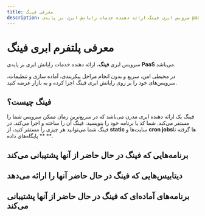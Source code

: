 ```yaml
---
title: معرفی فینگ
description: سرویس ابری فینگ ارائه دهنده خدمات رایانش ابری بر پایه‌ی paas می‌باشد
---
```



# معرفی پلتفرم ابری فینگ

سرویس ابری **فینگ**، ارائه دهنده خدمات رایانش ابری بر پایه‌ی **PaaS** می‌باشد. 

در محیطی امن، سریع و بدون انجام مراحل پیکربندی، آماده سازی و تنظیمات، سرویس‌های خود را بر روی رایانش ابری فینگ اجرا کرده و به بازار عرضه کنید.

## فینگ چیست؟

فینگ یک ارائه دهنده ابری مدرن می‌باشد که در سریع‌ترین زمان ممکن سرویس شما را مستقر می‌کند.
شما کد یا برنامه خود را بنویسید، فینگ آن را ساخته و اجرا می‌کند.
در فینگ شما می‌توانید هر چیزی را مستقر کنید، از **static** سایت‌ها و **cron jobs**‌ها گرفته تا ** پایگاه‌های داده **.

## برنامه‌هایی که فینگ در حال حاضر از آنها پشتیبانی می‌کند

<Catalog>
  <AppCatalog title="Node.js" href="/platform/node" icon="nodejs/nodejs-original.svg" />
  <AppCatalog title="Static" href="/platform/static" icon="html5/html5-original.svg" />
  <AppCatalog title="Golang" href="/platform/golang" icon="go/go-original.svg" />
  <AppCatalog title="React" href="/platform/react" icon="react/react-original.svg" />
  <AppCatalog title="Next.js" href="/platform/next" icon="nextjs/nextjs-original.svg" />
  <AppCatalog title="Nuxt.js" href="/platform/nuxt" icon="nuxtjs/nuxtjs-original.svg" />
  <AppCatalog title="Vue" href="/platform/vue" icon="vuejs/vuejs-original.svg" />
  <AppCatalog title="Gatsby" href="/platform/gatsby" icon="gatsby/gatsby-original.svg" />
  <AppCatalog title="Flask" href="/platform/flask" icon="flask/flask-original.svg" />
  <AppCatalog title="Docker" href="/platform/docker" icon="docker/docker-original.svg" />
  <AppCatalog title="Python" href="/platform/python" icon="python/python-original.svg" />
  <AppCatalog title="Django" href="/platform/django" icon="django/django-plain.svg" />
  <AppCatalog title="Php" href="/platform/php" icon="php/php-original.svg" />
  <AppCatalog title="Laravel" href="/platform/laravel" icon="laravel/laravel-plain.svg" />
  <AppCatalog title="Angular" href="/platform/angular" icon="angularjs/angularjs-original.svg" />
  <AppCatalog title="Nest" href="/platform/nest" icon="nestjs/nestjs-plain.svg" />
  <AppCatalog title="Vite" href="/platform/vite" icon="vite/vite-original.svg" />
  <AppCatalog title="Docusaurus" href="/platform/docusaurus-2"  icon="docusaurusjs/docusaurusjs-original.svg" />
  <AppCatalog title="Dotnetcore" href="/platform/dotnetcore"  icon="dotnetcore/dotnetcore-original.svg" />
  <AppCatalog title="Rust" href="/platform/rust"  icon="rust/rust-plain.svg" />
</Catalog>

## دیتابیس‌هایی که فینگ در حال حاضر آنها را ارائه می‌دهد
<Catalog>
  <AppCatalog  title="MySQL" href="/database/mysql" icon="mysql/mysql-original.svg" />
  <AppCatalog  title="PostgreSQL" href="/database/postgresql" icon="postgresql/postgresql-original.svg" />
  <AppCatalog  title="MongoDB" href="/database/mongodb" icon="mongodb/mongodb-original.svg" />
</Catalog>

## برنامه‌های آماده‌ای که فینگ در حال حاضر از آنها پشتیبانی می‌کند

<Catalog>
  <AppCatalog  title="Gitea" href="/service/gitea" icon="gitea/gitea-original.svg" />
  <AppCatalog  title="Minio" href="/service/minio" icon="minio/minio-original.png" />
</Catalog>